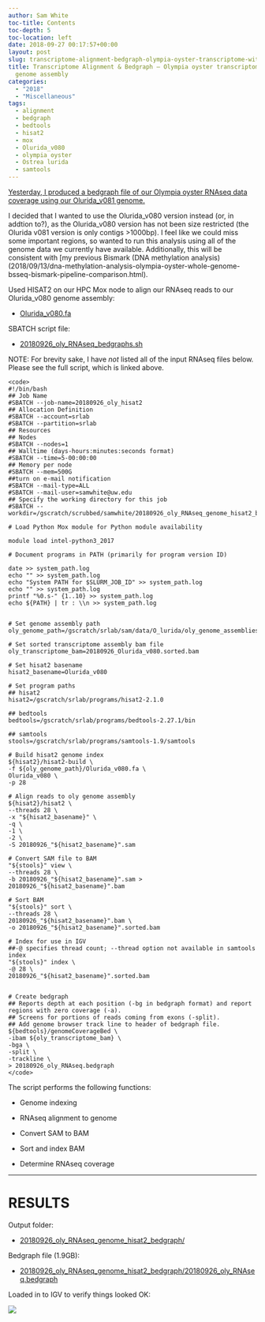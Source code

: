 ```yaml
---
author: Sam White
toc-title: Contents
toc-depth: 5
toc-location: left
date: 2018-09-27 00:17:57+00:00
layout: post
slug: transcriptome-alignment-bedgraph-olympia-oyster-transcriptome-with-olurida_v080-genome-assembly
title: Transcriptome Alignment & Bedgraph – Olympia oyster transcriptome with Olurida_v080
  genome assembly
categories:
  - "2018"
  - "Miscellaneous"
tags:
  - alignment
  - bedgraph
  - bedtools
  - hisat2
  - mox
  - Olurida_v080
  - olympia oyster
  - Ostrea lurida
  - samtools
---
```


[Yesterday, I produced a bedgraph file of our Olympia oyster RNAseq data coverage using our Olurida_v081 genome.](https://robertslab.github.io/sams-notebook/posts/2018/2018-09-26-bedgraph-olympia-oyster-transcriptome-with-olurida_v081-genome-assembly/)

I decided that I wanted to use the Olurida_v080 version instead (or, in addtion to?), as the Olurida_v080 version has not been size restricted (the Olurida v081 version is only contigs >1000bp). I feel like we could miss some important regions, so wanted to run this analysis using all of the genome data we currently have available. Additionally, this will be consistent with [my previous Bismark (DNA methylation analysis)(2018/09/13/dna-methylation-analysis-olympia-oyster-whole-genome-bsseq-bismark-pipeline-comparison.html).

Used HISAT2 on our HPC Mox node to align our RNAseq reads to our Olurida_v080 genome assembly:





  * [Olurida_v080.fa](https://owl.fish.washington.edu/halfshell/genomic-databank/Olurida_v080.fa)



SBATCH script file:



  * [20180926_oly_RNAseq_bedgraphs.sh](https://owl.fish.washington.edu/Athaliana/20180926_oly_RNAseq_genome_hisat2_bedgraph.sh)



NOTE: For brevity sake, I have _not_ listed all of the input RNAseq files below. Please see the full script, which is linked above.


    
    <code>
    #!/bin/bash
    ## Job Name
    #SBATCH --job-name=20180926_oly_hisat2
    ## Allocation Definition 
    #SBATCH --account=srlab
    #SBATCH --partition=srlab
    ## Resources
    ## Nodes
    #SBATCH --nodes=1
    ## Walltime (days-hours:minutes:seconds format)
    #SBATCH --time=5-00:00:00
    ## Memory per node
    #SBATCH --mem=500G
    ##turn on e-mail notification
    #SBATCH --mail-type=ALL
    #SBATCH --mail-user=samwhite@uw.edu
    ## Specify the working directory for this job
    #SBATCH --workdir=/gscratch/scrubbed/samwhite/20180926_oly_RNAseq_genome_hisat2_bedgraph
    
    # Load Python Mox module for Python module availability
    
    module load intel-python3_2017
    
    # Document programs in PATH (primarily for program version ID)
    
    date >> system_path.log
    echo "" >> system_path.log
    echo "System PATH for $SLURM_JOB_ID" >> system_path.log
    echo "" >> system_path.log
    printf "%0.s-" {1..10} >> system_path.log
    echo ${PATH} | tr : \\n >> system_path.log
    
    
    # Set genome assembly path
    oly_genome_path=/gscratch/srlab/sam/data/O_lurida/oly_genome_assemblies
    
    # Set sorted transcriptome assembly bam file
    oly_transcriptome_bam=20180926_Olurida_v080.sorted.bam
    
    # Set hisat2 basename
    hisat2_basename=Olurida_v080
    
    # Set program paths
    ## hisat2
    hisat2=/gscratch/srlab/programs/hisat2-2.1.0
    
    ## bedtools
    bedtools=/gscratch/srlab/programs/bedtools-2.27.1/bin
    
    ## samtools
    stools=/gscratch/srlab/programs/samtools-1.9/samtools
    
    # Build hisat2 genome index
    ${hisat2}/hisat2-build \
    -f ${oly_genome_path}/Olurida_v080.fa \
    Olurida_v080 \
    -p 28
    
    # Align reads to oly genome assembly
    ${hisat2}/hisat2 \
    --threads 28 \
    -x "${hisat2_basename}" \
    -q \
    -1 \
    -2 \
    -S 20180926_"${hisat2_basename}".sam
    
    # Convert SAM file to BAM
    "${stools}" view \
    --threads 28 \
    -b 20180926_"${hisat2_basename}".sam > 20180926_"${hisat2_basename}".bam
    
    # Sort BAM
    "${stools}" sort \
    --threads 28 \
    20180926_"${hisat2_basename}".bam \
    -o 20180926_"${hisat2_basename}".sorted.bam
    
    # Index for use in IGV
    ##-@ specifies thread count; --thread option not available in samtools index
    "${stools}" index \
    -@ 28 \
    20180926_"${hisat2_basename}".sorted.bam
    
    
    # Create bedgraph
    ## Reports depth at each position (-bg in bedgraph format) and report regions with zero coverage (-a).
    ## Screens for portions of reads coming from exons (-split).
    ## Add genome browser track line to header of bedgraph file.
    ${bedtools}/genomeCoverageBed \
    -ibam ${oly_transcriptome_bam} \
    -bga \
    -split \
    -trackline \
    > 20180926_oly_RNAseq.bedgraph
    </code>



The script performs the following functions:





  * Genome indexing


  * RNAseq alignment to genome


  * Convert SAM to BAM


  * Sort and index BAM


  * Determine RNAseq coverage





* * *





# RESULTS



Output folder:





  * [20180926_oly_RNAseq_genome_hisat2_bedgraph/](https://owl.fish.washington.edu/Athaliana/20180926_oly_RNAseq_genome_hisat2_bedgraph)



Bedgraph file (1.9GB):



  * [20180926_oly_RNAseq_genome_hisat2_bedgraph/20180926_oly_RNAseq.bedgraph](https://owl.fish.washington.edu/Athaliana/20180926_oly_RNAseq_genome_hisat2_bedgraph/20180926_oly_RNAseq.bedgraph)



Loaded in to IGV to verify things looked OK:

![](https://owl.fish.washington.edu/Athaliana/20180926_oly_RNAseq_coverage_Oluridav080_IGV.png)

